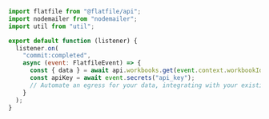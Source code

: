 <CodeGroup>

```javascript node
import flatfile from "@flatfile/api";
import nodemailer from "nodemailer";
import util from "util";

export default function (listener) {
  listener.on(
    "commit:completed",
    async (event: FlatfileEvent) => {
      const { data } = await api.workbooks.get(event.context.workbookId);
      const apiKey = await event.secrets("api_key");
      // Automate an egress for your data, integrating with your existing systems
    }
  );
}
```

</CodeGroup>
